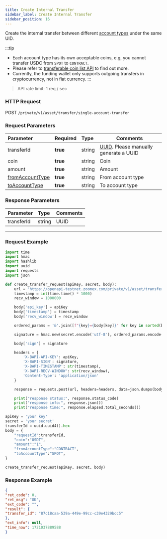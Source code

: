 ```yaml
---
title: Create Internal Transfer
sidebar_label: Create Internal Transfer
sidebar_position: 16
---
```


Create the internal transfer between different [account types](../enum#accounttype) under the same UID.

:::tip
* Each account type has its own acceptable coins, e.g, you cannot transfer USDC from `SPOT` to `CONTRACT`.
* Please refer to [transferable coin list API](transferable-coin#) to find out more.
* Currently, the funding wallet only supports outgoing transfers in cryptocurrency, not in fiat currency.
:::


> API rate limit: 1 req / sec

### HTTP Request
POST `/private/v1/asset/transfer/single-account-transfer`

### Request Parameters
| Parameter | Required | Type | Comments|
|:----- |:-------|:-----|------ |
|transferId |**true** |string |[UUID](https://www.uuidgenerator.net/dev-corner). Please manually generate a UUID |
|coin |**true** |string |Coin |
|amount |**true** |string |Amount |
|[fromAccountType](../enum#accounttype) |**true** |string |From account type |
|[toAccountType](../enum#accounttype) |**true** |string |To account type |

### Response Parameters
| Parameter | Type | Comments|
|:----- |:-----|----- |
|transferId |string|UUID |


---

### Request Example

```python
import time
import hmac
import hashlib
import uuid
import requests
import json

def create_transfer_request(apiKey, secret, body):
    url = 'https://openapi-testnet.zoomex.com/private/v1/asset/transfer/single-account-transfer'
    timestamp = int(time.time() * 1000)
    recv_window = 1000000

    body['api_key'] = apiKey
    body['timestamp'] = timestamp
    body['recv_window'] = recv_window

    ordered_params = '&'.join([f"{key}={body[key]}" for key in sorted(body.keys())])

    signature = hmac.new(secret.encode('utf-8'), ordered_params.encode('utf-8'), hashlib.sha256).hexdigest()

    body['sign'] = signature

    headers = {
        'X-BAPI-API-KEY': apiKey,
        'X-BAPI-SIGN': signature,
        'X-BAPI-TIMESTAMP': str(timestamp),
        'X-BAPI-RECV-WINDOW': str(recv_window),
        'Content-Type': 'application/json'
    }

    response = requests.post(url, headers=headers, data=json.dumps(body))

    print("response status:", response.status_code)
    print("response info:", response.json())
    print("response time:", response.elapsed.total_seconds())

apiKey = 'your key'
secret = 'your secret'
transferId = uuid.uuid4().hex
body = {
    "requestId":transferId,
    "coin":"USDT",
    "amount":"1",
    "fromAccountType":"CONTRACT",
    "toAccountType":"SPOT",
}

create_transfer_request(apiKey, secret, body)

```

### Response Example

```json
{
"ret_code": 0,
"ret_msg": "OK",
"ext_code": "",
"result": {
"transfer_id": "87c18caa-539a-449e-99cc-c39e4329bcc5"
},
"ext_info": null,
"time_now": 1721037889588
}
```
